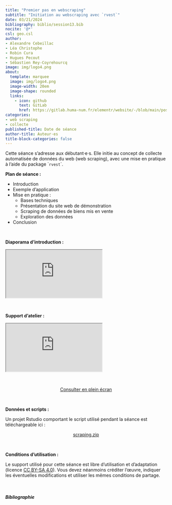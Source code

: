 ```yaml
---
title: "Premier pas en webscraping"
subtitle: "Initiation au webscraping avec `rvest`"
date: 03/21/2024
bibliography: biblio/session13.bib
nocite: '@*'
csl: geo.csl
author: 
- Alexandre Cebeillac
- Léa Christophe
- Robin Cura
- Hugues Pecout
- Sébastien Rey-Coyrehourcq
image: img/logo4.png
about:
  template: marquee
  image: img/logo4.png
  image-width: 20em
  image-shape: rounded
  links:
    - icon: github
      text: GitLab
      href: https://gitlab.huma-num.fr/elementr/website/-/blob/main/posts/seance13_webscraping.qmd
categories: 
- web scraping
- collecte
published-title: Date de séance
author-title: Auteur·es
title-block-categories: false
---
```


Cette séance s'adresse aux débutant·e·s. Elle initie au concept de collecte automatisée de données du web (web scraping), avec une mise en pratique à l'aide du package \``rvest`\`.


**Plan de séance :**

-   Introduction
-   Exemple d'application
-   Mise en pratique :
    -   Bases techniques
    -   Présentation du site web de démonstration
    -    Scraping de données de biens mis en vente
    -   Exploration des données
-   Conclusion

\

**Diaporama d'introduction :**

<object class="slide" data="https://slides.com/sebastienreycoyrehourcq/element-r-webscraping-2024#/1" type="application/pdf">

<iframe src="https://slides.com/sebastienreycoyrehourcq/element-r-webscraping-2024#/1&amp;embedded=true">

</iframe>

</object>

\

**Support d'atelier :**

::: quartodoc
<iframe class="slide2" src="https://webscraping.gitpages.huma-num.fr/rzine_webscraping/#content">

</iframe>
:::

\

<center><a href="https://webscraping.gitpages.huma-num.fr/rzine_webscraping/#content" class="btn btn-outline-success" role="button" aria-disabled="true"><i class="bi bi-eye"></i> Consulter en plein écran</a></center>

\

**Données et scripts :**

Un projet Rstudio comportant le script utilisé pendant la séance est téléchargeable ici :

<center><a href="https://gitlab.huma-num.fr/elementr/website/-/raw/main/posts/data/XXX.zip?inline=false" class="btn btn-success" role="button" aria-disabled="true"><i class="bi bi-cloud-arrow-down"></i> scraping.zip</a></center>

\

**Conditions d'utilisation :**

Le support utilisé pour cette séance est libre d'utilisation et d'adaptation (licence [CC BY-SA 4.0](https://creativecommons.org/licenses/by-sa/4.0/deed.fr)). Vous devez néanmoins créditer l'œuvre, indiquer les éventuelles modifications et utiliser les mêmes conditions de partage.

\

##### Bibliographie

::: {#refs}
:::
